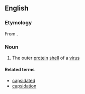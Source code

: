 ==English==
{{wikipedia}}

===Etymology===
From {{etyl|fr|en}} {{m|fr|capside}}.

===Noun===
{{en-noun}}

# The outer [[protein]] [[shell]] of a [[virus]]

====Related terms====
* [[capsidated]]
* [[capsidation]]
